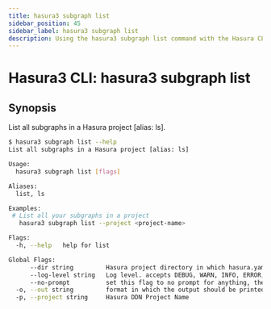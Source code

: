 ```yaml
---
title: hasura3 subgraph list
sidebar_position: 45
sidebar_label: hasura3 subgraph list
description: Using the hasura3 subgraph list command with the Hasura CLI
---
```


# Hasura3 CLI: hasura3 subgraph list 

## Synopsis
List all subgraphs in a Hasura project [alias: ls].

```bash
$ hasura3 subgraph list --help
List all subgraphs in a Hasura project [alias: ls]

Usage:
  hasura3 subgraph list [flags]

Aliases:
  list, ls

Examples:
 # List all your subgraphs in a project
   hasura3 subgraph list --project <project-name>

Flags:
  -h, --help   help for list

Global Flags:
      --dir string         Hasura project directory in which hasura.yaml is present (default ".")
      --log-level string   Log level. accepts DEBUG, WARN, INFO, ERROR, FATAL (default "INFO")
      --no-prompt          set this flag to no prompt for anything, the command fails if any input is missing
  -o, --out string         format in which the output should be printed, accepts table, json and yaml (default "table")
  -p, --project string     Hasura DDN Project Name
```

